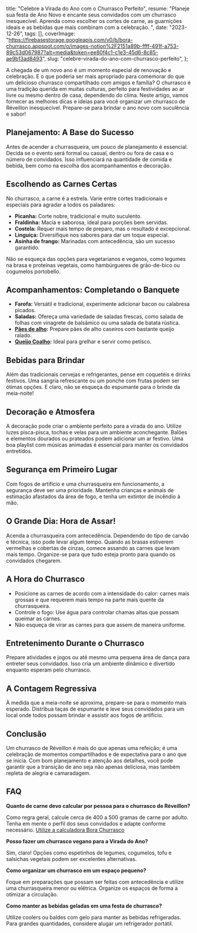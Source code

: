   title: "Celebre a Virada do Ano com o Churrasco Perfeito",
  resume: "Planeje sua festa de Ano Novo e encante seus convidados com um churrasco inesquecível. Aprenda como escolher os cortes de carne, as guarnições ideais e as bebidas que mais combinam com a celebração. ",
  date: "2023-12-26",
  tags: [],
  coverImage: "https://firebasestorage.googleapis.com/v0/b/bora-churrasco.appspot.com/o/images-notion%2F2151a89b-ffff-491f-a753-89c53d067987?alt=media&token=ee80f4c1-c1e3-45d6-8c85-ae9b13ad8493",
  slug: "celebre-virada-do-ano-com-churrasco-perfeito",
};

A chegada de um novo ano é um momento especial de renovação e celebração. E o que poderia ser mais apropriado para comemorar do que um delicioso churrasco compartilhado com amigos e família? O churrasco é uma tradição querida em muitas culturas, perfeito para festividades ao ar livre ou mesmo dentro de casa, dependendo do clima. Neste artigo, vamos fornecer as melhores dicas e ideias para você organizar um churrasco de Réveillon inesquecível. Prepare-se para brindar o ano novo com suculência e sabor!

## Planejamento: A Base do Sucesso

Antes de acender a churrasqueira, um pouco de planejamento é essencial. Decida se o evento será formal ou casual, dentro ou fora de casa e o número de convidados. Isso influenciará na quantidade de comida e bebida, bem como na escolha dos acompanhamentos e decoração.

## Escolhendo as Carnes Certas

No churrasco, a carne é a estrela. Varie entre cortes tradicionais e especiais para agradar a todos os paladares:

* **Picanha:** Corte nobre, tradicional e muito suculento.
* **Fraldinha:** Macia e saborosa, ideal para porções bem servidas.
* **Costela:** Requer mais tempo de preparo, mas o resultado é excepcional.
* **Linguiça:** Diversifique nos sabores para dar um toque especial.
* **Asinha de frango:** Marinadas com antecedência, são um sucesso garantido.

Não se esqueça das opções para vegetarianos e veganos, como legumes na brasa e proteínas vegetais, como hambúrgueres de grão-de-bico ou cogumelos portobello.

## Acompanhamentos: Completando o Banquete

* **Farofa:** Versátil e tradicional, experimente adicionar bacon ou calabresa picados.
* **Saladas:** Ofereça uma variedade de saladas frescas, como salada de folhas com vinagrete de balsâmico ou uma salada de batata rústica.
* [**Pães de alho**](https://www.borachurrasco.app/recipes/7eca7f15-6180-474f-83de-a4e7258c4a18)**:** Prepare pães de alho caseiros com bastante queijo ralado.
* [**Queijo Coalho**](https://www.borachurrasco.app/recipes/40932565-628f-490b-80a0-7ff412b362ba)**:** Ideal para grelhar e servir como petisco.

## Bebidas para Brindar

Além das tradicionais cervejas e refrigerantes, pense em coquetéis e drinks festivos. Uma sangria refrescante ou um ponche com frutas podem ser ótimas opções. E claro, não se esqueça do espumante para o brinde da meia-noite!

## Decoração e Atmosfera

A decoração pode criar o ambiente perfeito para a virada do ano. Utilize luzes pisca-pisca, tochas e velas para um ambiente aconchegante. Balões e elementos dourados ou prateados podem adicionar um ar festivo. Uma boa playlist com músicas animadas é essencial para manter os convidados entretidos.

## Segurança em Primeiro Lugar

Com fogos de artifício e uma churrasqueira em funcionamento, a segurança deve ser uma prioridade. Mantenha crianças e animais de estimação afastados da área de fogo, e tenha um extintor de incêndio à mão.

## O Grande Dia: Hora de Assar!

Acenda a churrasqueira com antecedência. Dependendo do tipo de carvão e técnica, isso pode levar algum tempo. Quando as brasas estiverem vermelhas e cobertas de cinzas, comece assando as carnes que levam mais tempo. Organize-se para que tudo esteja pronto para quando os convidados chegarem.

## A Hora do Churrasco

* Posicione as carnes de acordo com a intensidade do calor: carnes mais grossas e que requerem mais tempo na parte mais quente da churrasqueira.
* Controle o fogo: Use água para controlar chamas altas que possam queimar as carnes.
* Não esqueça de virar as carnes para que assem de maneira uniforme.

## Entretenimento Durante o Churrasco

Prepare atividades e jogos ou até mesmo uma pequena área de dança para entreter seus convidados. Isso cria um ambiente dinâmico e divertido enquanto esperam pelo churrasco.

## A Contagem Regressiva

À medida que a meia-noite se aproxima, prepare-se para o momento mais esperado. Distribua taças de espumante e leve seus convidados para um local onde todos possam brindar e assistir aos fogos de artifício.

## Conclusão

Um churrasco de Réveillon é mais do que apenas uma refeição; é uma celebração de momentos compartilhados e de expectativa para o ano que se inicia. Com bom planejamento e atenção aos detalhes, você pode garantir que a transição de ano seja não apenas deliciosa, mas também repleta de alegria e camaradagem.

## FAQ

**Quanto de carne devo calcular por pessoa para o churrasco de Réveillon?**

Como regra geral, calcule cerca de 400 a 500 gramas de carne por adulto. Tenha em mente o perfil dos seus convidados e adapte conforme necessário. [Utilize a calculadora Bora Churrasco](https://www.borachurrasco.app/)

**Posso fazer um churrasco vegano para a Virada do Ano?**

Sim, claro! Opções como espetinhos de legumes, cogumelos, tofu e salsichas vegetais podem ser excelentes alternativas.

**Como organizar um churrasco em um espaço pequeno?**

Foque em preparações que possam ser feitas com antecedência e utilize uma churrasqueira menor ou elétrica. Organize os espaços de forma a otimizar a circulação.

**Como manter as bebidas geladas em uma festa de churrasco?**

Utilize coolers ou baldes com gelo para manter as bebidas refrigeradas. Para grandes quantidades, considere alugar um refrigerador portátil.
